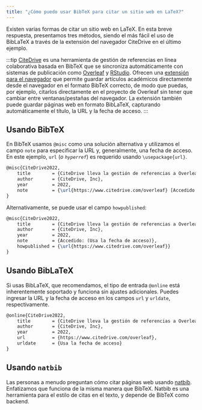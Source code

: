 ```yaml
---
title: "¿Cómo puedo usar BibTeX para citar un sitio web en LaTeX?"
---
```



Existen varias formas de citar un sitio web en LaTeX. En esta breve respuesta, presentamos tres métodos, siendo el más fácil el uso de BibLaTeX a través de la extensión del navegador CiteDrive en el último ejemplo.

<CiteDrive />

:::tip
[CiteDrive](https://www.citedrive.com/) es una herramienta de gestión de referencias en línea colaborativa basada en BibTeX que se sincroniza automáticamente con sistemas de publicación como [Overleaf](https://www.overleaf.com/blog/citedrive-easy-reference-management-for-overleaf) y [RStudio](https://citedrive.medium.com/bibliography-management-in-r-markdown-with-citedrive-and-rstudio-2585699dd619). Ofrecen una [extensión para el navegador](https://citedrive.medium.com/the-citedrive-companion-for-overleaf-and-rstudio-d8022adb9370) que permite guardar artículos académicos directamente desde el navegador en el formato BibTeX correcto, de modo que puedas, por ejemplo, citarlos directamente en el proyecto de Overleaf sin tener que cambiar entre ventanas/pestañas del navegador. La extensión también puede guardar páginas web en formato BibLaTeX, capturando automáticamente el título, la URL y la fecha de acceso.
:::

## Usando BibTeX

En BibTeX usamos `@misc` como una solución alternativa y utilizamos el campo `note` para especificar la URL y, generalmente, una fecha de acceso. En este ejemplo, `url` (*o `hyperref`*) es requerido usando `\usepackage{url}`.

```latex
@misc{CiteDrive2022,
	title        = {CiteDrive lleva la gestión de referencias a Overleaf},
	author       = {CiteDrive, Inc},
	year         = 2022,
	note         = {\url{https://www.citedrive.com/overleaf} [Accedido: (Usa la fecha de acceso)]}
}
```

Alternativamente, se puede usar el campo `howpublished`:

```latex
@misc{CiteDrive2022,
	title        = {CiteDrive lleva la gestión de referencias a Overleaf},
	author       = {CiteDrive, Inc},
	year         = 2022,
	note         = {Accedido: (Usa la fecha de acceso)},
	howpublished = {\url{https://www.citedrive.com/overleaf}}
}
```

## Usando BibLaTeX

Si usas BibLaTeX, que recomendamos, el tipo de entrada `@online` está inherentemente soportado y funciona sin ajustes adicionales. Puedes ingresar la URL y la fecha de acceso en los campos `url` y `urldate`, respectivamente.

```latex
@online{CiteDrive2022,
	title        = {CiteDrive lleva la gestión de referencias a Overleaf},
	author       = {CiteDrive, Inc},
	year         = 2022,
	url          = {https://www.citedrive.com/overleaf},
	urldate      = {Usa la fecha de acceso}
}
```

## Usando `natbib`

Las personas a menudo preguntan cómo citar páginas web usando [natbib](/natbib). Enfatizamos que funciona de la misma manera que BibTeX. Natbib es una herramienta para el estilo de citas en el texto, y depende de BibTeX como backend.